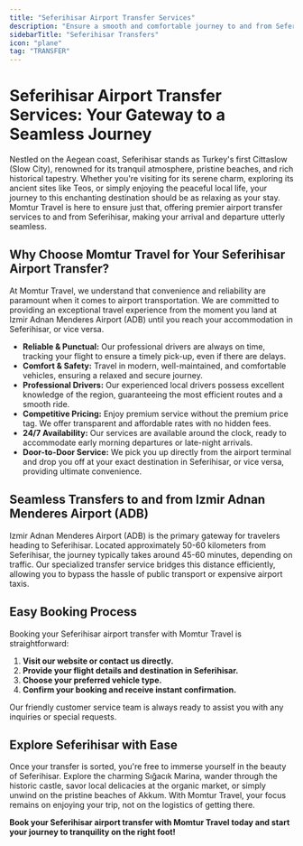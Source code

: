 ```yaml
---
title: "Seferihisar Airport Transfer Services"
description: "Ensure a smooth and comfortable journey to and from Seferihisar with Momtur Travel's reliable airport transfer services. Your stress-free start to a perfect vacation begins here."
sidebarTitle: "Seferihisar Transfers"
icon: "plane"
tag: "TRANSFER"
---
```


# Seferihisar Airport Transfer Services: Your Gateway to a Seamless Journey

Nestled on the Aegean coast, Seferihisar stands as Turkey's first Cittaslow (Slow City), renowned for its tranquil atmosphere, pristine beaches, and rich historical tapestry. Whether you're visiting for its serene charm, exploring its ancient sites like Teos, or simply enjoying the peaceful local life, your journey to this enchanting destination should be as relaxing as your stay. Momtur Travel is here to ensure just that, offering premier airport transfer services to and from Seferihisar, making your arrival and departure utterly seamless.

## Why Choose Momtur Travel for Your Seferihisar Airport Transfer?

At Momtur Travel, we understand that convenience and reliability are paramount when it comes to airport transportation. We are committed to providing an exceptional travel experience from the moment you land at Izmir Adnan Menderes Airport (ADB) until you reach your accommodation in Seferihisar, or vice versa.

*   **Reliable & Punctual:** Our professional drivers are always on time, tracking your flight to ensure a timely pick-up, even if there are delays.
*   **Comfort & Safety:** Travel in modern, well-maintained, and comfortable vehicles, ensuring a relaxed and secure journey.
*   **Professional Drivers:** Our experienced local drivers possess excellent knowledge of the region, guaranteeing the most efficient routes and a smooth ride.
*   **Competitive Pricing:** Enjoy premium service without the premium price tag. We offer transparent and affordable rates with no hidden fees.
*   **24/7 Availability:** Our services are available around the clock, ready to accommodate early morning departures or late-night arrivals.
*   **Door-to-Door Service:** We pick you up directly from the airport terminal and drop you off at your exact destination in Seferihisar, or vice versa, providing ultimate convenience.

## Seamless Transfers to and from Izmir Adnan Menderes Airport (ADB)

Izmir Adnan Menderes Airport (ADB) is the primary gateway for travelers heading to Seferihisar. Located approximately 50-60 kilometers from Seferihisar, the journey typically takes around 45-60 minutes, depending on traffic. Our specialized transfer service bridges this distance efficiently, allowing you to bypass the hassle of public transport or expensive airport taxis.

## Easy Booking Process

Booking your Seferihisar airport transfer with Momtur Travel is straightforward:

1.  **Visit our website or contact us directly.**
2.  **Provide your flight details and destination in Seferihisar.**
3.  **Choose your preferred vehicle type.**
4.  **Confirm your booking and receive instant confirmation.**

Our friendly customer service team is always ready to assist you with any inquiries or special requests.

## Explore Seferihisar with Ease

Once your transfer is sorted, you're free to immerse yourself in the beauty of Seferihisar. Explore the charming Sığacık Marina, wander through the historic castle, savor local delicacies at the organic market, or simply unwind on the pristine beaches of Akkum. With Momtur Travel, your focus remains on enjoying your trip, not on the logistics of getting there.

**Book your Seferihisar airport transfer with Momtur Travel today and start your journey to tranquility on the right foot!**